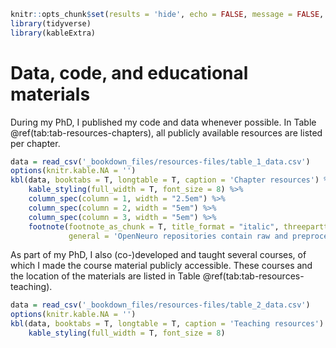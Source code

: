 ```r
knitr::opts_chunk$set(results = 'hide', echo = FALSE, message = FALSE, warning = FALSE)
library(tidyverse)
library(kableExtra)
```

# Data, code, and educational materials {#resources-supplement}

During my PhD, I published my code and data whenever possible. In Table \@ref(tab:tab-resources-chapters), all publicly available resources are listed per chapter.

```r
data = read_csv('_bookdown_files/resources-files/table_1_data.csv')
options(knitr.kable.NA = '')
kbl(data, booktabs = T, longtable = T, caption = 'Chapter resources') %>%
    kable_styling(full_width = T, font_size = 8) %>%
    column_spec(column = 1, width = "2.5em") %>%
    column_spec(column = 2, width = "5em") %>%
    column_spec(column = 3, width = "5em") %>%
    footnote(footnote_as_chunk = T, title_format = "italic", threeparttable = T, escape = F, 
             general = 'OpenNeuro repositories contain raw and preprocessed data from individual participants, while NeuroVault contains group-level aggregate data (e.g., statistical brain maps from group-level analyses).')
```

As part of my PhD, I also (co-)developed and taught several courses, of which I made the course material publicly accessible. These courses and the location of the materials are listed in Table \@ref(tab:tab-resources-teaching).

```r
data = read_csv('_bookdown_files/resources-files/table_2_data.csv')
options(knitr.kable.NA = '')
kbl(data, booktabs = T, longtable = T, caption = 'Teaching resources') %>%
    kable_styling(full_width = T, font_size = 8)
```
